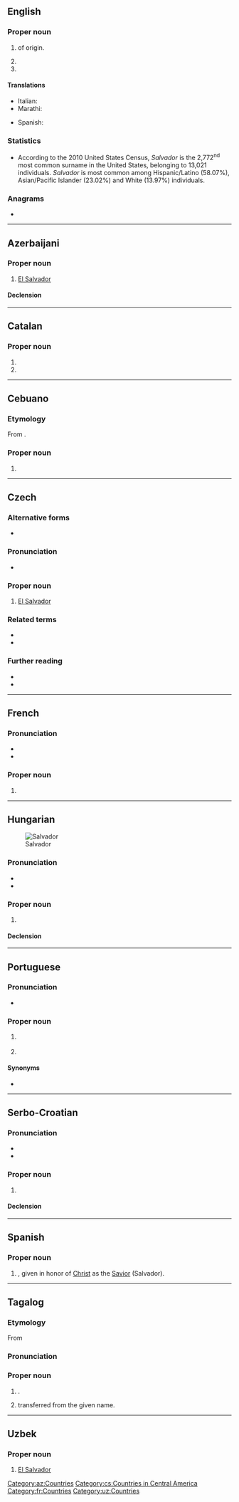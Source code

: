 {{also|salvador|Salvádor}}
==English==

===Proper noun===
{{en-proper noun}}

# {{given name|en|male|from=Spanish}} of {{etyl|es|en}} origin.
# {{place:Brazil/state capital|en|state=Bahia}}
# {{surname|en}}

====Translations====
{{trans-top|male given name}}
* Italian: {{t+|it|Salvatore}}
* Marathi: {{t|mr|साल्वादोर|n|tr=sālvādora|sc=Deva}}
{{trans-mid}}
* Spanish: {{t+|es|Salvador}}
{{trans-bottom}}

===Statistics===
* According to the 2010 United States Census, ''Salvador'' is the 2,772<sup>nd</sup> most common surname in the United States, belonging to 13,021 individuals. ''Salvador'' is most common among Hispanic/Latino (58.07%), Asian/Pacific Islander (23.02%) and White (13.97%) individuals.

===Anagrams===
* {{anagrams|en|a=aadlorsv|Alvardos|lavadors}}

----

==Azerbaijani==

===Proper noun===
{{head|az|proper noun}}

# [[El Salvador]]

====Declension====
{{az-latin-noun-decl|c|o}}

[[Category:az:Countries]]

----

==Catalan==

===Proper noun===
{{ca-proper noun|m}}

# {{given name|ca|male}}
# {{l|en|Salvador}}

----

==Cebuano==

===Etymology===
From {{der|ceb|es|Salvador}}.

===Proper noun===
{{head|ceb|proper noun}}

# {{given name|ceb|male|from=Spanish|A=a}}

----

==Czech==

===Alternative forms===
* {{l|cs|Salvádor}}

===Pronunciation===
* {{cs-IPA}}

===Proper noun===
{{cs-proper noun|g=m}}

# [[El Salvador]]

===Related terms===
* {{l|cs|salvadorský}}
* {{l|cs|Salvadorec}}

===Further reading===
* {{R:KNLA}}
* {{R:SSJC}}

[[Category:cs:Countries in Central America]]

----

==French==
{{wikipedia|lang=fr}}

===Pronunciation===
* {{fr-IPA}}
* {{audio|fr|LL-Q150 (fra)-GrandCelinien-Salvador.wav|Audio}}

===Proper noun===
{{fr-proper noun}}

# {{place|fr|country|cont/Central America|t1=El Salvador}}

[[Category:fr:Countries]]

----

==Hungarian==
{{wikipedia|lang=hu}}
[[Image:LocationElSalvador.png|thumb|Salvador]]

===Pronunciation===
* {{hu-IPA|szalvador}}
* {{hyphenation|hu|Sal|va|dor}}

===Proper noun===
{{head|hu|proper noun}}

# {{place|hu|country|cont/Central America|t1=El Salvador}}

====Declension====
{{hu-infl-nom|Salvadoro|o|-|n=sg}}{{hu-pos-otok|Salvador|j|jai|n=sg}}

{{topics|hu|Countries}}

----

==Portuguese==

===Pronunciation===
* {{hyphenation|pt|Sal|va|dor}}

===Proper noun===
{{pt-proper noun|m}}

# {{lb|pt|Portugal}} {{place|pt|country|cont/Central America|t1=El Salvador}}
# {{place:Brazil/state capital|pt|state=Bahia}}

====Synonyms====
* {{l|pt|El Salvador}}

----

==Serbo-Croatian==

===Pronunciation===
* {{IPA|sh|/sǎlʋaːdor/}}
* {{hyphenation|sh|Sal|va|dor}}

===Proper noun===
{{sh-proper noun|g=m|head=Sàlvādor}}

# {{place|sh|country|cont/Central America|t1=El Salvador}}

====Declension====
{{sh-decl-noun-unc
|Salvador
|Salvadora
|Salvadoru
|Salvador
|Salvadore
|Salvadoru
|Salvadorom
}}

----

==Spanish==

===Proper noun===
{{es-proper noun|m}}

# {{given name|es|male}}, given in honor of [[Christ]] as the [[Savior]] (Salvador).

----

==Tagalog==

===Etymology===
From {{bor|tl|es|-}}
===Pronunciation===
{{hyphenation|tl|Sal|va|dor}}
===Proper noun===
{{head|tl|proper noun}}
#{{given name|tl|male|from=Spanish}}.
#{{surname|tl|from=Spanish|dot=}} transferred from the given name.

----

==Uzbek==

===Proper noun===
{{head|uz|proper noun}}

# [[El Salvador]]

[[Category:uz:Countries]]